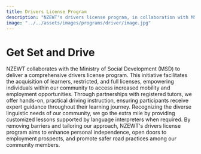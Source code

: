 ```yaml
---
title: Drivers License Program
description: "NZEWT's drivers license program, in collaboration with MSD, offers customized, expert-led driving lessons to boost employment and independence."
image: "../../assets/images/programs/driver/image.jpg"
---
```


# Get Set and Drive

NZEWT collaborates with the Ministry of Social Development (MSD) to deliver a comprehensive drivers license program. This initiative facilitates the acquisition of learners, restricted, and full licenses, empowering individuals within our community to access increased mobility and employment opportunities. Through partnerships with registered tutors, we offer hands-on, practical driving instruction, ensuring participants receive expert guidance throughout their learning journey. Recognizing the diverse linguistic needs of our community, we go the extra mile by providing customized lessons supported by language interpreters when required. By removing barriers and tailoring our approach, NZEWT's drivers license program aims to enhance personal independence, open doors to employment prospects, and promote safer road practices among our community members.
